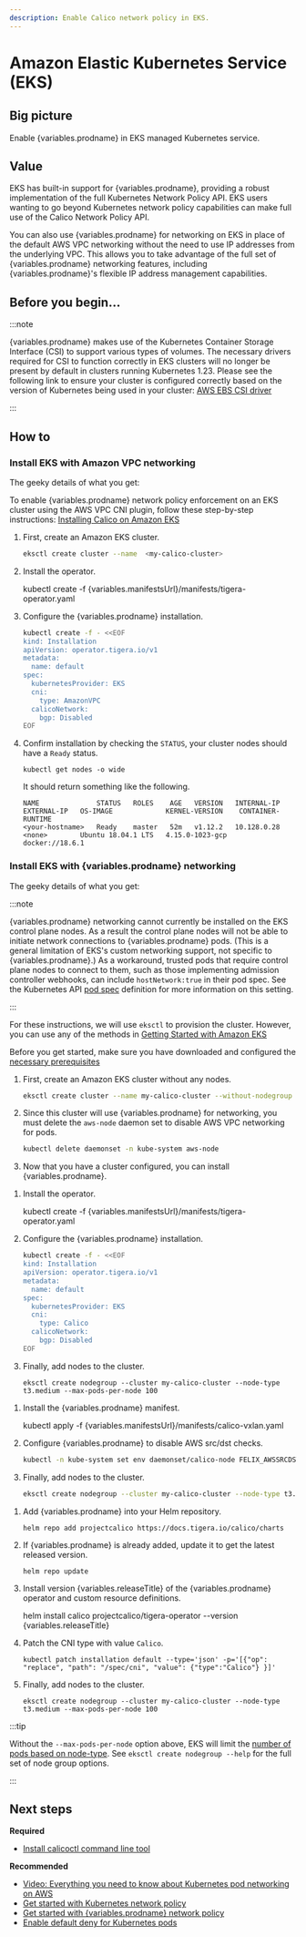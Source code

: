 ```yaml
---
description: Enable Calico network policy in EKS.
---
```



# Amazon Elastic Kubernetes Service (EKS)


## Big picture

Enable {variables.prodname} in EKS managed Kubernetes service.

## Value

EKS has built-in support for {variables.prodname}, providing a robust implementation of the full Kubernetes Network Policy API. EKS users wanting to go beyond Kubernetes network policy capabilities can make full use of the Calico Network Policy API.

You can also use {variables.prodname} for networking on EKS in place of the default AWS VPC networking without the need to use IP addresses from the underlying VPC. This allows you to take advantage of the full set of {variables.prodname} networking features, including {variables.prodname}'s flexible IP address management capabilities.

## Before you begin...

:::note

{variables.prodname} makes use of the Kubernetes Container Storage Interface (CSI) to support various types of volumes. The necessary drivers required for CSI
to function correctly in EKS clusters will no longer be present by default in clusters running Kubernetes 1.23. Please see the following link to ensure your cluster
is configured correctly based on the version of Kubernetes being used in your cluster: [AWS EBS CSI driver](https://docs.aws.amazon.com/eks/latest/userguide/ebs-csi.html)

:::

## How to

### Install EKS with Amazon VPC networking

The geeky details of what you get:

<GeekDetails
  prodname={variables.prodname}
  details='Policy:Calico,IPAM:AWS,CNI:AWS,Overlay:No,Routing:VPC Native,Datastore:Kubernetes'
/>

To enable {variables.prodname} network policy enforcement on an EKS cluster using the AWS VPC CNI plugin, follow these step-by-step instructions: [Installing Calico on Amazon EKS](https://docs.aws.amazon.com/eks/latest/userguide/calico.html)


1. First, create an Amazon EKS cluster.

   ```bash
   eksctl create cluster --name  <my-calico-cluster>
   ```

1. Install the operator.

   <CodeBlock language='bash'>
   kubectl create -f {variables.manifestsUrl}/manifests/tigera-operator.yaml
   </CodeBlock>

1. Configure the {variables.prodname} installation.

   ```bash
   kubectl create -f - <<EOF
   kind: Installation
   apiVersion: operator.tigera.io/v1
   metadata:
     name: default
   spec:
     kubernetesProvider: EKS
     cni:
       type: AmazonVPC
     calicoNetwork:
       bgp: Disabled
   EOF
   ```

1. Confirm installation by checking the `STATUS`, your cluster nodes should have a `Ready` status. 

   ```
   kubectl get nodes -o wide
   ```
   
   It should return something like the following.
   
   ```
   NAME              STATUS   ROLES    AGE   VERSION   INTERNAL-IP   EXTERNAL-IP   OS-IMAGE             KERNEL-VERSION    CONTAINER-RUNTIME
   <your-hostname>   Ready    master   52m   v1.12.2   10.128.0.28   <none>        Ubuntu 18.04.1 LTS   4.15.0-1023-gcp   docker://18.6.1
   ```
### Install EKS with {variables.prodname} networking

The geeky details of what you get:

<GeekDetails
  prodname={variables.prodname}
  details='Policy:Calico,IPAM:Calico,CNI:Calico,Overlay:VXLAN,Routing:Calico,Datastore:Kubernetes'
/>

:::note

{variables.prodname} networking cannot currently be installed on the EKS control plane nodes. As a result the control plane nodes
will not be able to initiate network connections to {variables.prodname} pods. (This is a general limitation of EKS's custom networking support,
not specific to {variables.prodname}.) As a workaround, trusted pods that require control plane nodes to connect to them, such as those implementing
admission controller webhooks, can include `hostNetwork:true` in their pod spec. See the Kubernetes API
[pod spec](https://kubernetes.io/docs/reference/kubernetes-api/workload-resources/pod-v1/#PodSpec)
definition for more information on this setting.

:::

For these instructions, we will use `eksctl` to provision the cluster. However, you can use any of the methods in [Getting Started with Amazon EKS](https://docs.aws.amazon.com/eks/latest/userguide/getting-started.html)

Before you get started, make sure you have downloaded and configured the [necessary prerequisites](https://docs.aws.amazon.com/eks/latest/userguide/getting-started-eksctl.html#eksctl-prereqs)

1. First, create an Amazon EKS cluster without any nodes.

   ```bash
   eksctl create cluster --name my-calico-cluster --without-nodegroup
   ```

1. Since this cluster will use {variables.prodname} for networking, you must delete the `aws-node` daemon set to disable AWS VPC networking for pods.

   ```bash
   kubectl delete daemonset -n kube-system aws-node
   ```

1. Now that you have a cluster configured, you can install {variables.prodname}.

<Tabs>
<TabItem label="Operator" value="Operator-0">

1. Install the operator.

   <CodeBlock language='bash'>
   kubectl create -f {variables.manifestsUrl}/manifests/tigera-operator.yaml
   </CodeBlock>

1. Configure the {variables.prodname} installation.

   ```bash
   kubectl create -f - <<EOF
   kind: Installation
   apiVersion: operator.tigera.io/v1
   metadata:
     name: default
   spec:
     kubernetesProvider: EKS
     cni:
       type: Calico
     calicoNetwork:
       bgp: Disabled
   EOF
   ```

1. Finally, add nodes to the cluster.

   ```batch
   eksctl create nodegroup --cluster my-calico-cluster --node-type t3.medium --max-pods-per-node 100
   ```

</TabItem>
<TabItem label="Manifest" value="Manifest-1">

1. Install the {variables.prodname} manifest.

   <CodeBlock language='bash'>
   kubectl apply -f {variables.manifestsUrl}/manifests/calico-vxlan.yaml
   </CodeBlock>

1. Configure {variables.prodname} to disable AWS src/dst checks.

   ```bash
   kubectl -n kube-system set env daemonset/calico-node FELIX_AWSSRCDSTCHECK=Disable
   ```

1. Finally, add nodes to the cluster.

   ```bash
   eksctl create nodegroup --cluster my-calico-cluster --node-type t3.medium --max-pods-per-node 100
   ```

</TabItem>
<TabItem label="Helm" value="Helm-2">

1. Add {variables.prodname} into your Helm repository.

    ```batch
    helm repo add projectcalico https://docs.tigera.io/calico/charts
    ```

1. If {variables.prodname} is already added, update it to get the latest released version.

    ```batch
    helm repo update
    ```

1. Install version {variables.releaseTitle} of the {variables.prodname} operator and custom resource definitions.

    <CodeBlock language='batch'>
    helm install calico projectcalico/tigera-operator --version {variables.releaseTitle}
    </CodeBlock>

1. Patch the CNI type with value `Calico`.

    ```batch
    kubectl patch installation default --type='json' -p='[{"op": "replace", "path": "/spec/cni", "value": {"type":"Calico"} }]'
    ```

1. Finally, add nodes to the cluster.

    ```batch
    eksctl create nodegroup --cluster my-calico-cluster --node-type t3.medium --max-pods-per-node 100
    ```

</TabItem>
</Tabs>

:::tip

   Without the `--max-pods-per-node` option above, EKS will limit the [number of pods based on node-type](https://github.com/awslabs/amazon-eks-ami/blob/main/nodeadm/internal/kubelet/eni-max-pods.txt). See `eksctl create nodegroup --help` for the full set of node group options.

:::

## Next steps

**Required**

- [Install calicoctl command line tool](../../../operations/calicoctl/install.mdx)

**Recommended**

- [Video: Everything you need to know about Kubernetes pod networking on AWS](https://www.projectcalico.org/everything-you-need-to-know-about-kubernetes-pod-networking-on-aws/)
- [Get started with Kubernetes network policy](../../../network-policy/get-started/kubernetes-policy/kubernetes-network-policy.mdx)
- [Get started with {variables.prodname} network policy](../../../network-policy/get-started/calico-policy/calico-network-policy.mdx)
- [Enable default deny for Kubernetes pods](../../../network-policy/get-started/kubernetes-default-deny.mdx)
